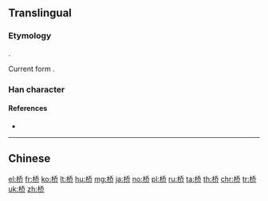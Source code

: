 {{character info/new}}
{{also|橋}}
==Translingual==

===Etymology===
{{Han simp|橋|f=喬|t=乔}}.

Current form {{Han compound|木|乔}}.

===Han character===
{{Han char|rn=75|rad=木|as=06|sn=10|four=|canj=DHKL|ids=⿰木乔}}

====References====
* {{Han ref|kx=0526.211|hdz=21200.040|uh=6865|ud=26725}}

----

==Chinese==
{{zh-see|橋}}

[[el:桥]]
[[fr:桥]]
[[ko:桥]]
[[lt:桥]]
[[hu:桥]]
[[mg:桥]]
[[ja:桥]]
[[no:桥]]
[[pl:桥]]
[[ru:桥]]
[[ta:桥]]
[[th:桥]]
[[chr:桥]]
[[tr:桥]]
[[uk:桥]]
[[zh:桥]]